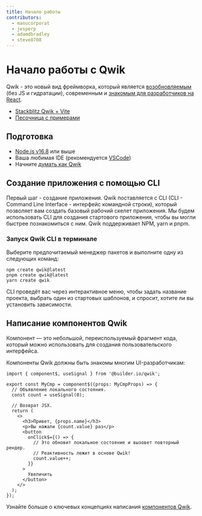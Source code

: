 ```yaml
---
title: Начало работы
contributors:
  - manucorporat
  - jesperp
  - adamdbradley
  - steve8708
---
```


# Начало работы с Qwik

Qwik - это новый вид фреймворка, который является [возобновляемым](./../concepts/resumable/index.mdx) (без JS и гидратации), современным и [знакомым для разработчиков на React](./../cheat/qwik-react/index.mdx).

- [Stackblitz Qwik + Vite](https://qwik.new)
- [Песочница с примерами](/examples/reactivity/counter/)

## Подготовка

- [Node.js v16.8](https://nodejs.org/en/download/) или выше
- Ваша любимая IDE (рекомендуется [VSCode](https://code.visualstudio.com/))
- Начните [думать как Qwik](./../think-qwik/index.mdx)

## Создание приложения с помощью CLI

Первый шаг - создание приложения. Qwik поставляется с CLI (CLI - Command Line Interface - интерфейс командной строки), который позволяет вам создать базовый рабочий скелет приложения. Мы будем использовать CLI для создания стартового приложения, чтобы вы могли быстрее познакомиться с ним. Qwik поддерживает NPM, yarn и pnpm.

### Запуск Qwik CLI в терминале

Выберите предпочитаемый менеджер пакетов и выполните одну из следующих команд:

```shell
npm create qwik@latest
pnpm create qwik@latest
yarn create qwik
```

CLI проведёт вас через интерактивное меню, чтобы задать название проекта, выбрать один из стартовых шаблонов, и спросит, хотите ли вы установить зависимости.

## Написание компонентов Qwik

Компонент — это небольшой, переиспользуемый фрагмент кода, который можно использовать для создания пользовательского интерфейса.

Компоненты Qwik должны быть знакомы многим UI-разработчикам:

```tsx
import { component$, useSignal } from '@builder.io/qwik';

export const MyCmp = component$((props: MyCmpProps) => {
  // Объявление локального состояния.
  const count = useSignal(0);

  // Возврат JSX.
  return (
    <>
      <h3>Привет, {props.name}</h3>
      <p>Вы нажали {count.value} раз</p>
      <button
        onClick$={() => {
          // Это обновит локальное состояние и вызовет повторный рендер.
          // Реактивность лежит в основе Qwik!
          count.value++;
        }}
      >
        Увеличить
      </button>
    </>
  );
});
```

Узнайте больше о ключевых концепциях написания [компонентов Qwik](../concepts/components/index.mdx).

